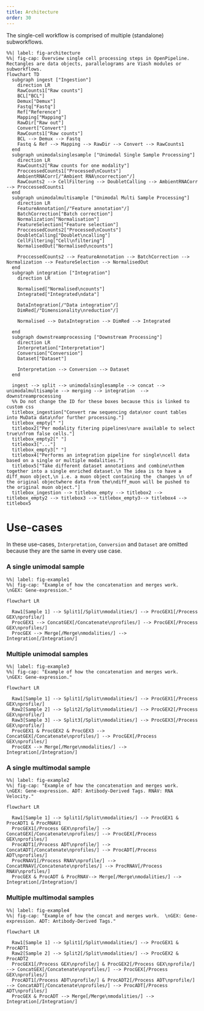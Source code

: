 ```yaml
---
title: Architecture
order: 30
---
```


The single-cell workflow is comprised of multiple (standalone) subworkflows.

:::{.column-screen-inset-shaded}

```mermaid
%%| label: fig-architecture
%%| fig-cap: Overview single cell processing steps in OpenPipeline. Rectangles are data objects, parallelograms are Viash modules or subworkflows.
flowchart TD  
  subgraph ingest ["Ingestion"]
    direction LR
    RawCounts1["Raw counts"]
    BCL["BCL"]
    Demux["Demux"]
    Fastq["Fastq"]
    Ref["Reference"]
    Mapping["Mapping"]
    RawDir["Raw out"]
    Convert["Convert"]
    RawCounts1["Raw counts"]
    BCL --> Demux --> Fastq
    Fastq & Ref --> Mapping --> RawDir --> Convert --> RawCounts1
  end
  subgraph unimodalsinglesample ["Unimodal Single Sample Processing"]
    direction LR
    RawCounts2["Raw counts for one modality"]
    ProccessedCounts1["Processed\nCounts"]
    AmbientRNACorr[/"Ambient RNA\ncorrection"/]
    RawCounts2 --> CellFiltering --> DoubletCalling --> AmbientRNACorr --> ProccessedCounts1
  end
  subgraph unimodalmultisample ["Unimodal Multi Sample Processing"]
    direction LR
    FeatureAnnotation[/"Feature annotation"/]
    BatchCorrection["Batch correction"]
    Normalization["Normalisation"]
    FeatureSelection["Feature selection"]
    ProccessedCounts2["Processed\nCounts"]
    DoubletCalling["Doublet\ncalling"]
    CellFiltering["Cell\nfiltering"]
    NormalisedOut["Normalised\ncounts"]

    ProccessedCounts2 --> FeatureAnnotation --> BatchCorrection --> Normalization --> FeatureSelection --> NormalisedOut
  end
  subgraph integration ["Integration"]
    direction LR

    Normalised["Normalised\ncounts"]
    Integrated["Integrated\ndata"]

    DataIntegration[/"Data integration"/]
    DimRed[/"Dimensionality\nreduction"/]
  
    Normalised --> DataIntegration --> DimRed --> Integrated

  end
  subgraph downstreamprocessing ["Downstream Processing"]
    direction LR
    Interpretation["Interpretation"]
    Conversion["Conversion"]
    Dataset["Dataset"]

    Interpretation --> Conversion --> Dataset
  end

  ingest --> split --> unimodalsinglesample --> concat --> unimodalmultisample --> merging --> integration  --> downstreamprocessing
  %% Do not change the ID for these boxes because this is linked to custom css
  titlebox_ingestion["Convert raw sequencing data\nor count tables into MuData data\nfor further processing."]
  titlebox_empty[" "]
  titlebox2["Per modality fitering pipelines\nare available to select true\nfrom false cells."]
  titlebox_empty2[" "]
  titlebox3["..."]
  titlebox_empty3[" "]
  titlebox4["Performs an integration pipeline for single\ncell data based on a single or multiple modalities."]
  titlebox5["Take different dataset annotations and combine\nthem together into a single enriched dataset.\n The idea is to have a diff_muon object,\n i.e. a muon object containing the  changes \n of the original objectwhere data from the\ndiff_muon will be pushed to the original muon object."]
  titlebox_ingestion --> titlebox_empty --> titlebox2 --> titlebox_empty2 --> titlebox3 --> titlebox_empty3--> titlebox4 --> titlebox5
```

:::

# Use-cases



:::{.callout-note}
In these use-cases, `Interpretation`, `Conversion` and `Dataset` are omitted because they are the same in every use case.
:::


### A single unimodal sample

:::{.column-screen-inset-shaded}

```mermaid
%%| label: fig-example1
%%| fig-cap: "Example of how the concatenation and merges work.  \nGEX: Gene-expression."

flowchart LR

  Raw1[Sample 1] --> Split1[/Split\nmodalities/] --> ProcGEX1[/Process GEX\nprofile/]
  ProcGEX1 --> ConcatGEX[/Concatenate\nprofiles/] --> ProcGEX[/Process GEX\nprofiles/]
  ProcGEX --> Merge[/Merge\nmodalities/] --> Integration[/Integration/]

```

:::


### Multiple unimodal samples

:::{.column-screen-inset-shaded}

```mermaid
%%| label: fig-example3
%%| fig-cap: "Example of how the concatenation and merges work.  \nGEX: Gene-expression."

flowchart LR

  Raw1[Sample 1] --> Split1[/Split\nmodalities/] --> ProcGEX1[/Process GEX\nprofile/]
  Raw2[Sample 2] --> Split2[/Split\nmodalities/] --> ProcGEX2[/Process GEX\nprofile/]
  Raw3[Sample 3] --> Split3[/Split\nmodalities/] --> ProcGEX3[/Process GEX\nprofile/]
  ProcGEX1 & ProcGEX2 & ProcGEX3 --> ConcatGEX[/Concatenate\nprofiles/] --> ProcGEX[/Process GEX\nprofiles/] 
  ProcGEX --> Merge[/Merge\nmodalities/] --> Integration[/Integration/]

```

:::


### A single multimodal sample


:::{.column-screen-inset-shaded}

```mermaid
%%| label: fig-example2
%%| fig-cap: "Example of how the concatenation and merges work.  \nGEX: Gene-expression. ADT: Antibody-Derived Tags. RNAV: RNA Velocity."

flowchart LR

  Raw1[Sample 1] --> Split1[/Split\nmodalities/] --> ProcGEX1 & ProcADT1 & ProcRNAV1
  ProcGEX1[/Process GEX\nprofile/] --> ConcatGEX[/Concatenate\nprofiles/] --> ProcGEX[/Process GEX\nprofiles/]
  ProcADT1[/Process ADT\nprofile/] --> ConcatADT[/Concatenate\nprofiles/] --> ProcADT[/Process ADT\nprofiles/]
  ProcRNAV1[/Process RNAV\nprofile/] --> ConcatRNAV[/Concatenate\nprofiles/] --> ProcRNAV[/Process RNAV\nprofiles/]
  ProcGEX & ProcADT & ProcRNAV--> Merge[/Merge\nmodalities/] --> Integration[/Integration/]

```

:::





### Multiple multimodal samples

:::{.column-screen-inset-shaded}

```mermaid
%%| label: fig-example4
%%| fig-cap: "Example of how the concat and merges work.  \nGEX: Gene-expression. ADT: Antibody-Derived Tags."

flowchart LR

  Raw1[Sample 1] --> Split1[/Split\nmodalities/] --> ProcGEX1 & ProcADT1
  Raw2[Sample 2] --> Split2[/Split\nmodalities/] --> ProcGEX2 & ProcADT2
  ProcGEX1[/Process GEX\nprofile/] & ProcGEX2[/Process GEX\nprofile/] --> ConcatGEX[/Concatenate\nprofiles/] --> ProcGEX[/Process GEX\nprofiles/]
  ProcADT1[/Process ADT\nprofile/] & ProcADT2[/Process ADT\nprofile/] --> ConcatADT[/Concatenate\nprofiles/] --> ProcADT[/Process ADT\nprofiles/]
  ProcGEX & ProcADT --> Merge[/Merge\nmodalities/] --> Integration[/Integration/]

```

:::
